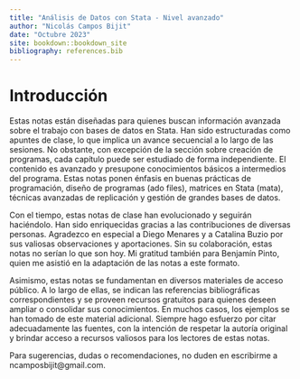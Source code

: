 ```yaml
--- 
title: "Análisis de Datos con Stata - Nivel avanzado"
author: "Nicolás Campos Bijit"
date: "Octubre 2023"
site: bookdown::bookdown_site
bibliography: references.bib
---
```


# Introducción

Estas notas están diseñadas para quienes buscan información avanzada sobre el trabajo con bases de datos en Stata. Han sido estructuradas como apuntes de clase, lo que implica un avance secuencial a lo largo de las sesiones. No obstante, con excepción de la sección sobre creación de programas, cada capítulo puede ser estudiado de forma independiente. El contenido es avanzado y presupone conocimientos básicos a intermedios del programa. Estas notas ponen énfasis en buenas prácticas de programación, diseño de programas (ado files), matrices en Stata (mata), técnicas avanzadas de replicación y gestión de grandes bases de datos. 

Con el tiempo, estas notas de clase han evolucionado y seguirán haciéndolo. Han sido enriquecidas gracias a las contribuciones de diversas personas. Agradezco en especial a Diego Menares y a Catalina Buzio por sus valiosas observaciones y aportaciones. Sin su colaboración, estas notas no serían lo que son hoy. Mi gratitud también para Benjamín Pinto, quien me asistió en la adaptación de las notas a este formato. 

Asimismo, estas notas se fundamentan en diversos materiales de acceso público. A lo largo de ellas, se indican las referencias bibliográficas correspondientes y se proveen recursos gratuitos para quienes deseen ampliar o consolidar sus conocimientos. En muchos casos, los ejemplos se han tomado de este material adicional. Siempre hago esfuerzo por citar adecuadamente las fuentes, con la intención de respetar la autoría original y brindar acceso a recursos valiosos para los lectores de estas notas.

Para sugerencias, dudas o recomendaciones, no duden en escribirme a ncamposbijit@gmail.com. 


